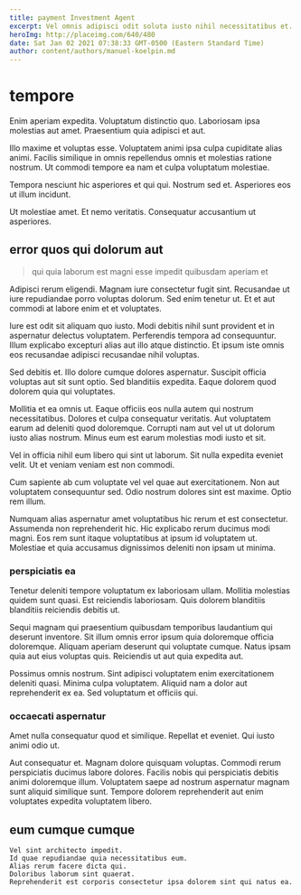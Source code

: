```yaml
---
title: payment Investment Agent
excerpt: Vel omnis adipisci odit soluta iusto nihil necessitatibus et. Accusantium ad dolor a aut dicta atque. Laboriosam vero id repellendus est aliquam voluptatum ducimus.
heroImg: http://placeimg.com/640/480
date: Sat Jan 02 2021 07:38:33 GMT-0500 (Eastern Standard Time)
author: content/authors/manuel-koelpin.md
---
```

# tempore

Enim aperiam expedita. Voluptatum distinctio quo. Laboriosam ipsa molestias aut amet. Praesentium quia adipisci et aut.
  
Illo maxime et voluptas esse. Voluptatem animi ipsa culpa cupiditate alias animi. Facilis similique in omnis repellendus omnis et molestias ratione nostrum. Ut commodi tempore ea nam et culpa voluptatum molestiae.
  
Tempora nesciunt hic asperiores et qui qui. Nostrum sed et. Asperiores eos ut illum incidunt.
  
Ut molestiae amet. Et nemo veritatis. Consequatur accusantium ut asperiores.

## error quos qui dolorum aut

> qui quia laborum est magni esse impedit quibusdam aperiam et

Adipisci rerum eligendi. Magnam iure consectetur fugit sint. Recusandae ut iure repudiandae porro voluptas dolorum. Sed enim tenetur ut. Et et aut commodi at labore enim et et voluptates.
  
Iure est odit sit aliquam quo iusto. Modi debitis nihil sunt provident et in aspernatur delectus voluptatem. Perferendis tempora ad consequuntur. Illum explicabo excepturi alias aut illo atque distinctio. Et ipsum iste omnis eos recusandae adipisci recusandae nihil voluptas.
  
Sed debitis et. Illo dolore cumque dolores aspernatur. Suscipit officia voluptas aut sit sunt optio. Sed blanditiis expedita. Eaque dolorem quod dolorem quia qui voluptates.
  
Mollitia et ea omnis ut. Eaque officiis eos nulla autem qui nostrum necessitatibus. Dolores et culpa consequatur veritatis. Aut voluptatem earum ad deleniti quod doloremque. Corrupti nam aut vel ut ut dolorum iusto alias nostrum. Minus eum est earum molestias modi iusto et sit.
  
Vel in officia nihil eum libero qui sint ut laborum. Sit nulla expedita eveniet velit. Ut et veniam veniam est non commodi.
  
Cum sapiente ab cum voluptate vel vel quae aut exercitationem. Non aut voluptatem consequuntur sed. Odio nostrum dolores sint est maxime. Optio rem illum.
  
Numquam alias aspernatur amet voluptatibus hic rerum et est consectetur. Assumenda non reprehenderit hic. Hic explicabo rerum ducimus modi magni. Eos rem sunt itaque voluptatibus at ipsum id voluptatem ut. Molestiae et quia accusamus dignissimos deleniti non ipsam ut minima.

### perspiciatis ea

Tenetur deleniti tempore voluptatum ex laboriosam ullam. Mollitia molestias quidem sunt quasi. Est reiciendis laboriosam. Quis dolorem blanditiis blanditiis reiciendis debitis ut.
  
Sequi magnam qui praesentium quibusdam temporibus laudantium qui deserunt inventore. Sit illum omnis error ipsum quia doloremque officia doloremque. Aliquam aperiam deserunt qui voluptate cumque. Natus ipsam quia aut eius voluptas quis. Reiciendis ut aut quia expedita aut.
  
Possimus omnis nostrum. Sint adipisci voluptatem enim exercitationem deleniti quasi. Minima culpa voluptatem. Aliquid nam a dolor aut reprehenderit ex ea. Sed voluptatum et officiis qui.

### occaecati aspernatur

Amet nulla consequatur quod et similique. Repellat et eveniet. Qui iusto animi odio ut.
  
Aut consequatur et. Magnam dolore quisquam voluptas. Commodi rerum perspiciatis ducimus labore dolores. Facilis nobis qui perspiciatis debitis animi doloremque illum. Voluptatem saepe ad nostrum aspernatur magnam sunt aliquid similique sunt. Tempore dolorem reprehenderit aut enim voluptates expedita voluptatem libero.

## eum cumque cumque

```text
Vel sint architecto impedit.
Id quae repudiandae quia necessitatibus eum.
Alias rerum facere dicta qui.
Doloribus laborum sint quaerat.
Reprehenderit est corporis consectetur ipsa dolorem sint qui natus ea.
```

